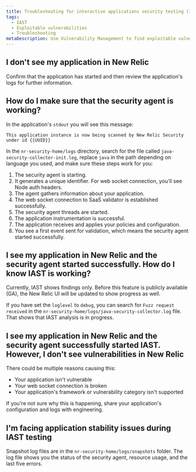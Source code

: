 ```yaml
---
title: Troubleshooting for interactive applications security testing (IAST)
tags:
  - IAST
  - Exploitable vulnerabilities
  - Troubleshooting
metaDescription: Use Vulnerability Management to find exploitable vulnerabilities in your application.
---
```


## I don't see my application in New Relic

Confirm that the application has started and then review the application's logs for further information.

## How do I make sure that the security agent is working?

In the application's `stdout` you will see this message:

```shell
This application instance is now being scanned by New Relic Security under id {{UUID}}
```

In the `nr-security-home/logs` directory, search for the file called `java-security-collector-init.log`, replace `java` in the path depending on language you used, and make sure these steps work for you:

1. The security agent is starting.
2. It generates a unique identifier. For web socket connection, you'll see Node auth headers.
3. The agent gathers information about your application.
4. The web socket connection to SaaS validator is established successfully.
5. The security agent threads are started.
6. The application instrumentation is successful.
7. The application receives and applies your policies and configuration.
8. You see a first event sent for validation, which means the security agent started successfully.

## I see my application in New Relic and the security agent started successfully. How do I know IAST is working?

Currently, IAST shows findings only. Before this feature is publicly available (GA), the New Relic UI will be updated to show progress as well. 

If you have set the `loglevel` to `debug`, you can search for `Fuzz request received` in the `nr-security-home/logs/java-security-collector.log` file. That shows that IAST analysis is in progress.

## I see my application in New Relic and the security agent successfully started IAST. However, I don't see vulnerabilities in New Relic

There could be multiple reasons causing this:

- Your application isn't vulnerable
- Your web socket connection is broken
- Your application's framework or vulnerability category isn't supported

If you're not sure why this is happening, share your application's configuration and logs with engineering.

## I'm facing application stability issues during IAST testing

Snapshot log files are in the `nr-security-home/logs/snapshots` folder. The log file shows you the status of the security agent, resource usage, and the last five errors.   
